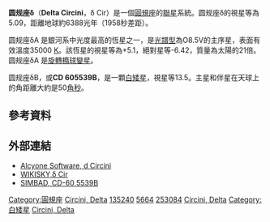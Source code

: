 {{Starbox begin
| name = Delta Circini
}}
{{Starbox image
 | image=
{{Location mark
|image=Circinus constellation map.svg
|float=center
|alt=
|label=
|position=right
|width=260
|mark=Red circle.svg
|mark_width=10
|mark_link=δ Circini
|x=361|y=522
}}
|caption=圓規座δ的位置（紅圈處）
}}
{{Starbox observe
| epoch = [[J2000.0|J2000.0]]
| constell = [[圓規座|圓規座]]<ref name=SIMBAD>{{cite web
 | url=http://simbad.u-strasbg.fr/simbad/sim-id?Ident=del+Cir
 | title=Ellipsoidal variable star
 | publisher=Centre de Données astronomiques de Strasbourg
 | work=SIMBAD
 | accessdate=2012-07-13
 | archive-date=2021-08-31
 | archive-url=https://web.archive.org/web/20210831200554/https://simbad.u-strasbg.fr/simbad/sim-id?Ident=del+Cir
 | dead-url=no
 }}</ref><ref name=DATA>{{cite web
 | url=http://vizier.u-strasbg.fr/viz-bin/VizieR-5?-out.add=.&-source=5050&-corr=PK=HR&-out.max=9999&del+Cir
 | title=VizieR Detailed Page
 | accessdate=2012-07-13
 | archive-date=2016-03-04
 | archive-url=https://web.archive.org/web/20160304213016/http://vizier.u-strasbg.fr/viz-bin/VizieR-5?-out.add=.&-source=5050&-corr=PK=HR&-out.max=9999&del+Cir
 | dead-url=no
 }}</ref>
| ra = {{RA|15|16|56.89610}}<ref name=SIMBAD /><ref name=DATA />
| dec = {{DEC|-60|57|26.1072}}<ref name=SIMBAD /><ref name=DATA />
| appmag_v = 5.07<ref name=SIMBAD /><ref name=DATA />
}}
{{Starbox character
| class = O8.5V<ref name=SIMBAD /><ref name=DATA />
| b-v = -0.09<ref name=SIMBAD /><ref name=DATA />
| u-b = -0.86<ref name=SIMBAD /><ref name=DATA />
| variable = 旋轉橢球變星
}}
{{Starbox astrometry
| radial_v = 9.2
| prop_mo_ra = -1.90
| prop_mo_dec = -3.06
| parallax = 0.89
| p_error = 0.30
}}
{{Starbox catalog
| names =CD-60 5539，[[SAO星表|SAO]] 253084，[[HD星表|HD]] 135240，[[亮星星表|HR]] 5664}}
{{Starbox reference |Simbad=del+Cir}}
{{Starbox end}}

'''圆规座δ'''（'''Delta Circini'''，δ Cir）是一個[[圓規座|圓規座]]的[[聯星|聯星]]系統。圆规座δ的視星等為5.09，距離地球約6388光年（1958秒差距）。

圆规座δA 是銀河系中光度最高的恆星之一，是[[恆星光譜|光譜型]]為O8.5V的主序星，表面有效溫度35000 [[开尔文|K]]。該恆星的視星等為+5.1，絕對星等-6.42，質量為太陽的21倍。圆规座δA 是[[旋轉橢球變星|旋轉橢球變星]]。 

圆规座δB，或'''CD 605539B'''，是一顆[[白矮星|白矮星]]，視星等13.5。主星和伴星在天球上的角距離大約是50[[角秒|角秒]]。

== 參考資料 ==
{{reflist}}

== 外部連結 ==
*[http://www.alcyone.de/cgi-bin/search.pl?object=HR5664 Alcyone Software, d Circini]{{Wayback|url=http://www.alcyone.de/cgi-bin/search.pl?object=HR5664 |date=20151102141717 }}
*[http://server3.wikisky.org/starview?object_type=1&object_id=2005 WIKISKY,δ Cir]{{Wayback|url=http://server3.wikisky.org/starview?object_type=1&object_id=2005 |date=20160304034737 }}
*[http://simbad.u-strasbg.fr/simbad/sim-id?Ident=CD-60++5539B&NbIdent=query_hlinks&Coord=15+16+49.9-60+57+26&submit=parents&hlinksdisplay=h_all SIMBAD, CD-60 5539B] {{Wayback|url=http://simbad.u-strasbg.fr/simbad/sim-id?Ident=CD-60++5539B&NbIdent=query_hlinks&Coord=15+16+49.9-60+57+26&submit=parents&hlinksdisplay=h_all |date=20190927154418 }}

{{Stars of Circinus}}

[[Category:圓規座|Category:圓規座]]
[[Category:拜耳天體|Circini, Delta]]
[[Category:HD和HDE天體|135240]]
[[Category:HR天體|5664]]
[[Category:SAO天體|253084]]
[[Category:O-型主序星|Circini, Delta]]
[[Category:白矮星|Category:白矮星]]
[[Category:聯星|Circini, Delta]]